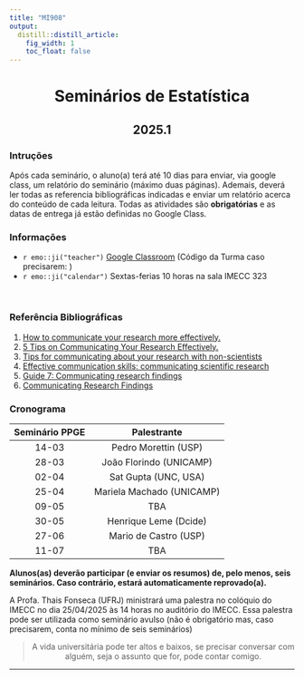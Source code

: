 ```yaml
---
title: "MI908"
output:
  distill::distill_article: 
    fig_width: 1
    toc_float: false  
---
```


<center>

# Seminários de Estatística

## 2025.1

</center>


### Intruções


Após cada seminário, o aluno(a) terá até 10 dias para enviar, via google class, um relatório do seminário (máximo duas páginas). Ademais, deverá ler todas as referencia bibliográficas indicadas e enviar um relatório acerca do conteúdo de cada leitura. Todas as atividades são **obrigatórias** e as datas de entrega já estão definidas no Google Class.



### Informações 

- `r emo::ji("teacher")` [Google Classroom](https://classroom.google.com/c/NzAxMjU1MDc0Mzc0?cjc=2t7uwg787687)  (Código da Turma caso precisarem: )
- `r emo::ji("calendar")` Sextas-ferias 10 horas na sala IMECC 323

</br>

### Referência Bibliográficas

1. [How to communicate your research more effectively.](https://www.springernature.com/gp/researchers/the-source/blog/blogposts-communicating-research/how-to-be-a-better-research-communicator/17486026)
2. [5 Tips on Communicating Your Research Effectively.](https://gsrc.ucr.edu/blog/2022/11/30/5-tips-communicating-your-research-effectively)
3. [Tips for communicating about your research with non-scientists](https://www.nia.nih.gov/research/blog/2022/11/tips-communicating-about-your-research-non-scientists)
4. [Effective communication skills: communicating scientific research](https://advanceonline.cam.ac.uk/blog/effective-communication-skills-communicating-scientific-research)
5. [Guide 7: Communicating research findings](https://hseresearch.ie/wp-content/uploads/2021/12/Guide-no-7-Communicating-your-research.pdf)
6. [Communicating Research Findings](https://link.springer.com/chapter/10.1007/978-3-030-79956-4_7)



### **Cronograma**


| Seminário PPGE  |  Palestrante             |
|:---------------:|:------------------------:|
| 14-03           | Pedro Morettin (USP)     | 
| 28-03           | João Florindo (UNICAMP)  | 
| 02-04           | Sat Gupta (UNC, USA) | 
| 25-04           | Mariela Machado (UNICAMP) | 
| 09-05           | TBA   | 
| 30-05           | Henrique Leme (Dcide) |
| 27-06           | Mario de Castro (USP)    |
| 11-07           | TBA  |


**Alunos(as) deverão participar (e enviar os resumos) de, pelo menos, seis seminários. Caso contrário, estará automaticamente reprovado(a).** 



A Profa. Thais Fonseca (UFRJ) ministrará uma palestra no colóquio do IMECC no dia 25/04/2025 às 14 horas no auditório do IMECC. Essa palestra pode ser utilizada como seminário avulso (não é obrigatório mas, caso precisarem, conta no mínimo de seis seminários)



<center>

> A vida universitária pode ter altos e baixos, se precisar conversar com alguém, seja o assunto que for, pode contar comigo. 

</center>


---- 
